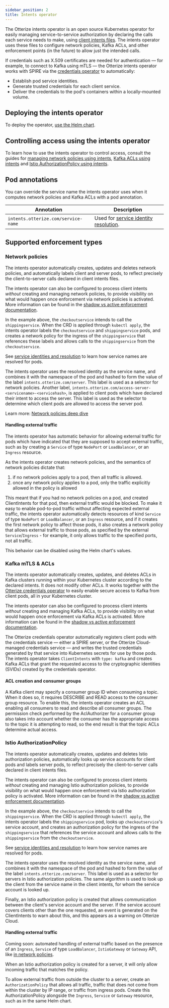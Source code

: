 ```yaml
---
sidebar_position: 2
title: Intents operator
---
```


The Otterize intents operator is an open source Kubernetes operator for easily managing service-to-service authorization
by declaring the calls each service needs to make, using [client intents files](/intent-based-access-control).
The intents operator uses these files to configure network policies, Kafka ACLs, and other enforcement points (in the future) to allow just the intended calls.

If credentials such as X.509 certificates are needed for authentication &mdash; for example,
to connect to Kafka using mTLS &mdash; the Otterize intents operator works with SPIRE via the
[credentials operator](/reference/configuration/credentials-operator) to automatically:
- Establish pod service identities.
- Generate trusted credentials for each client service.
- Deliver the credentials to the pod's containers within a locally-mounted volume.


## Deploying the intents operator
To deploy the operator, [use the Helm chart](/reference/configuration/intents-operator/helm-chart).

## Controlling access using the intents operator
To learn how to use the intents operator to control access, consult the guides for [managing network policies using intents](/quick-start/access-control/k8s-network-policies), [Kafka ACLs using intents](/quick-start/access-control/k8s-kafka-mtls) and [Istio AuthorizationPolicy using intents](/quick-start/access-control/k8s-istio-authorization-policies).

## Pod annotations

You can override the service name the intents operator uses when it computes network policies and Kafka ACLs with a pod annotation.


| Annotation                          | Description                                                                                                                                          |
|-------------------------------------|------------------------------------------------------------------------------------------------------------------------------------------------------|
| `intents.otterize.com/service-name` | Used for [service identity resolution](/reference/service-identities#kubernetes-service-identity-resolution).|

## Supported enforcement types

### Network policies
The intents operator automatically creates, updates and deletes network policies, and automatically labels client and server pods, to reflect precisely the client-to-server calls declared in client intents files.

The intents operator can also be configured to process client intents *without* creating and managing network policies, to provide visibility on what would happen once enforcement via network policies is activated. More information can be found in the [shadow vs active enforcement documentation](/shadow-vs-active-enforcement).

In the example above, the `checkoutservice` intends to call the `shippingservice`. When the CRD is applied through `kubectl apply`, the intents operator labels the `checkoutservice` and `shippingservice` pods, and creates a network policy for the ingress of the `shippingservice` that references these labels and allows calls to the `shippingservice` from the `checkoutservice`.

See [service identities and resolution](/reference/service-identities) to learn how service names are resolved for pods.

The intents operator uses the resolved identity as the service name, and combines it with the namespace of the pod and hashed to form the value of the label `intents.otterize.com/server`.
This label is used as a selector for network policies. Another
label, `intents.otterize.com/access-server-<servicename>-<servicehash>`, is applied to client pods which have declared their intent
to access the server. This label is used as the selector to determine which client pods are allowed to access the server
pod.

Learn more: [Network policies deep dive](/reference/access-controls/network-policies)
#### Handling external traffic
The intents operator has automatic behavior for allowing external traffic for pods which have indicated that they are supposed to accept external traffic, such as by creating a `Service` of type `NodePort` or `LoadBalancer`, or an `Ingress` resource.

As the intents operator creates network policies, and the semantics of network policies dictate that:
1. if no network policies apply to a pod, then all traffic is allowed.
2. once any network policy applies to a pod, only the traffic explicitly allowed in the policy is allowed

This meant that if you had no network policies on a pod, and created ClientIntents for that pod, then external traffic would be blocked. To make it easy to enable pod-to-pod traffic without affecting expected external traffic, the intents operator automatically detects resources of kind `Service` of type `NodePort` or `LoadBalancer`, or an `Ingress` resource, and if it creates the first network policy to affect those pods, it also creates a network policy that allows external traffic to those pods, as specified by the external `Service`/`Ingress` - for example, it only allows traffic to the specified ports, not all traffic.

This behavior can be disabled using the Helm chart's values.

### Kafka mTLS & ACLs
The intents operator automatically creates, updates, and deletes ACLs in Kafka clusters running within your Kubernetes cluster according to the declared intents. It does not modify other ACLs. It works together with the [Otterize credentials operator](/reference/configuration/credentials-operator) to easily enable secure access to Kafka from client pods, all in your Kubernetes cluster.

The intents operator can also be configured to process client intents *without* creating and managing Kafka ACLs, to provide visibility on what would happen once enforcement via Kafka ACLs is activated. More information can be found in the [shadow vs active enforcement documentation](/shadow-vs-active-enforcement).

The Otterize credentials operator automatically registers client pods with the credentials service &mdash; either a SPIRE server, or the Otterize Cloud-managed credentials service &mdash; and writes the trusted credentials generated by that service into Kubernetes secrets for use by those pods. The intents operator takes `ClientIntents` with `type: kafka` and creates Kafka ACLs that grant the requested access to the cryptographic identities (SVIDs) created by the credentials operator.


#### ACL creation and consumer groups
A Kafka client may specify a consumer group ID when consuming a topic. When it does so, it requires DESCRIBE and READ access to the consumer group resource.
To enable this, the intents operator creates an ACL enabling all consumers to read and describe all consumer groups.
The permission check performed by the AclAuthorizer for a consumer group also takes into account whether the consumer has the appropriate access to the topic
it is attempting to read, so the end result is that the topic ACLs determine actual access.


### Istio AuthorizationPolicy
The intents operator automatically creates, updates and deletes Istio authorization policies, automatically looks up service accounts for client pods and labels server pods, to reflect precisely the client-to-server calls declared in client intents files.

The intents operator can also be configured to process client intents *without* creating and managing Istio authorization policies, to provide visibility on what would happen once enforcement via Istio authorization policy is activated. More information can be found in the [shadow vs active enforcement documentation](/shadow-vs-active-enforcement).

In the example above, the `checkoutservice` intends to call the `shippingservice`. When the CRD is applied through `kubectl apply`, the intents operator labels the `shippingservice` pod, looks up `checkoutservice`'s service account, and creates an authorization policy for the ingress of the `shippingservice` that references the service account and allows calls to the `shippingservice` from the `checkoutservice`.

See [service identities and resolution](/reference/service-identities) to learn how service names are resolved for pods.

The intents operator uses the resolved identity as the service name, and combines it with the namespace of the pod and hashed to form the value of the label `intents.otterize.com/server`.
This label is used as a selector for servers in Istio authorization policies. The same algorithm is used to look up the client from the service name in the client intents, for whom the service account is looked up.

Finally, an Istio authorization policy is created that allows communication between the client's service account and the server. If the service account covers clients other than the one requested, an event is generated on the ClientIntents to warn about this, and this appears as a warning on Otterize Cloud.

#### Handling external traffic
Coming soon: automated handling of external traffic based on the presence of an `Ingress`, `Service` of type `LoadBalancer`, `IstioGateway` or `Gateway` API, like [in network policies](#handling-external-traffic).

When an Istio authorization policy is created for a server, it will only allow incoming traffic that matches the policy.

To allow external traffic from outside the cluster to a server, create an `AuthorizationPolicy` that allows all traffic, traffic that does not come from within the cluster by IP range, or traffic from ingress pods. Create this AuthorizationPolicy alongside the `Ingress`, `Service` or `Gateway` resource, such as in the same Helm chart.
